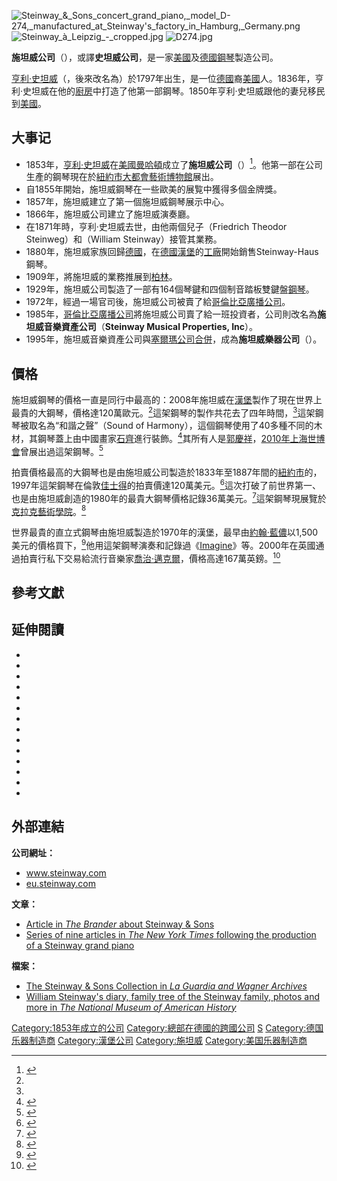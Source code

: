 {{Infobox company
|company_name=施坦威公司
|company_name_en=''Steinway & Sons''
|company_logo=[[File:Steinway_and_Sons_logo.png|250px]]
|company_slogan=
|company_type=[[私人公司|私人公司]]
|genre=
|foundation=1853年
|founder=[[亨利·史坦威|亨利·史坦威]]
|location= {{DEU}}[[漢堡自由漢薩市|漢堡自由漢薩市]]<ref name="Piano Buying Guide 2011, p. 191" /><br />{{Coord|53.5743|9.9241|type:landmark_region:DE|format=dms|display=inline|name=Steinway & Sons, Hamburg, Germany}}<br />{{USA}}[[紐約州|紐約州]][[紐約市|紐約市]]<ref name="Piano Buying Guide 2011, p. 191">{{cite book |first=Larry |last=Fine |title= Acoustic & Digital Piano Buyer – Spring 2011 |url=https://archive.org/details/acousticdigitalp0000fine_s6y0 |location= |publisher=Brookside Press LLC |year=2011 |isbn=978-192914531-7 |page=[https://archive.org/details/acousticdigitalp0000fine_s6y0/page/191 191]}}</ref><br />{{Coord|40.7793|-73.8998|type:landmark_region:US-NY|format=dms|display=inline|name=Steinway & Sons, New York City}}
|locations= 全球200個經銷商共300個展示廳<ref name="Dealers">{{cite web |url=http://www.steinwaymusical.com/images/newsfiles/150875Steinway%20Musical%20Instruments,%20Inc.%2010-K%202011.pdf |title=Steinway Musical Instruments 2011 Annual Report on Form 10-K |date=March 15, 2012 |publisher=Steinway Musical Instruments, Inc. |page=7 |accessdate=March 15, 2012 |archive-date=2013-10-04 |archive-url=https://web.archive.org/web/20131004214114/http://www.steinwaymusical.com/images/newsfiles/150875Steinway%20Musical%20Instruments,%20Inc.%2010-K%202011.pdf |dead-url=no }}</ref>
|origins=
|key_people=
|area_served=[[全球|全球]]
|industry=[[樂器|樂器]]
|products=[[鋼琴|平台式鋼琴]]<ref name="Steinway & Sons, New York City, grand pianos">{{cite web |url=http://www.steinway.com/pianos/steinway/grand |title=Steinway Grand Pianos |publisher=Steinway & Sons – American headquarters |accessdate=July 27, 2011 |archive-date=2021-02-04 |archive-url=https://web.archive.org/web/20210204135253/https://www.steinway.com/pianos/steinway/grand |dead-url=no }}</ref><ref name="Steinway & Sons, Hamburg, grand pianos">{{cite web |url=http://www.steinway.de/pianos/steinway/grand |title=Steinway Flügel |publisher=Steinway & Sons – German headquarters |language=de |trans_title=Steinway Grand Pianos |accessdate=July 27, 2011 |archive-date=2014-10-28 |archive-url=https://web.archive.org/web/20141028121012/http://steinway.de/pianos/steinway/grand |dead-url=yes }}</ref><br />[[鋼琴|直立式鋼琴]]<ref name="Steinway & Sons, New York City, upright pianos">{{cite web |url=http://www.steinway.com/pianos/steinway/upright |title=Steinway Upright Pianos |publisher=Steinway & Sons – American headquarters |accessdate=July 27, 2011 |archive-date=2021-02-05 |archive-url=https://web.archive.org/web/20210205112001/https://www.steinway.com/pianos/steinway/upright |dead-url=no }}</ref><ref name="Steinway & Sons, Hamburg, upright pianos">{{cite web |url=http://www.steinway.de/pianos/steinway/upright |title=Steinway Klaviere |language=de |trans_title=Steinway Upright Pianos |publisher=Steinway & Sons – German headquarters |accessdate=July 27, 2011 |archive-date=2014-10-28 |archive-url=https://web.archive.org/web/20141028121218/http://steinway.de/pianos/steinway/upright |dead-url=yes }}</ref>
|revenue=
|operating_income=
|net_income=
|num_employees=
|parent={{link-en|施坦威樂器公司|Steinway Musical Instruments}}<ref name="Subsidiary">{{cite book |first=Edwin M. |last=Good |title=Giraffes, black dragons, and other pianos: a technological history from Cristofori to the modern concert grand |location= |publisher=Stanford University Press |year=2002 |isbn=978-0-8047-4549-9 |page=303}}</ref>
|services=施坦威鋼琴修復
|subsid=
|owner=
|homepage=[http://www.steinway.com/ www.steinway.com] [http://eu.steinway.com/ eu.steinway.com]
|footnotes=
}}
[[File:Steinway_&_Sons_concert_grand_piano,_model_D-274,_manufactured_at_Steinway's_factory_in_Hamburg,_Germany.png|thumb]]
[[File:Steinway_à_Leipzig_-_cropped.jpg|thumb]]
[[File:D274.jpg|thumb]]

'''施坦威公司'''（{{lang-de|'''Steinway & Sons'''}}），或譯'''史坦威公司'''，是一家[[美國|美國]]及[[德國|德國]][[鋼琴|鋼琴]]製造公司。

[[亨利·史坦威|亨利·史坦威]]（{{lang|en|Heinrich Engelhard Steinweg}}，後來改名為{{lang|en|Henry E. Steinway}}）於1797年出生，是一位[[德國|德國]]裔[[美國|美國]]人。1836年，亨利·史坦威在他的[[廚房|廚房]]中打造了他第一部鋼琴。1850年亨利·史坦威跟他的妻兒移民到[[美國|美國]]。

==大事记==
* 1853年，[[亨利·史坦威|亨利·史坦威]]在[[美國|美國]][[曼哈頓|曼哈頓]]成立了'''施坦威公司'''（{{lang|en|'''Steinway & Sons'''}}）<ref>{{Cite web |url=http://www.steinway.com/steinway/ |title=Steinway & Sons - Steinway Pianos |accessdate=2010-01-19 |archive-date=2010-01-03 |archive-url=https://web.archive.org/web/20100103193229/http://steinway.com/steinway/ |dead-url=yes }}</ref>。他第一部在公司生產的鋼琴現在於[[紐約市|紐約市]][[大都會藝術博物館|大都會藝術博物館]]展出。
* 自1855年開始，施坦威鋼琴在一些歐美的展覧中獲得多個金牌獎。
* 1857年，施坦威建立了第一個施坦威鋼琴展示中心。
* 1866年，施坦威公司建立了施坦威演奏廳。
* 在1871年時，亨利·史坦威去世，由他兩個兒子{{link-en|弗里德里希·西奧多·史坦威|Friedrich Theodor Steinweg}}（Friedrich Theodor Steinweg）和{{link-en|威廉·史坦威|William Steinway}}（William Steinway）接管其業務。
* 1880年，施坦威家族回歸[[德國|德國]]，在[[德國|德國]][[漢堡|漢堡]]的[[工廠|工廠]]開始銷售Steinway-Haus鋼琴。
* 1909年，將施坦威的業務推展到[[柏林|柏林]]。
* 1929年，施坦威公司製造了一部有164個琴鍵和四個制音踏板雙鍵盤[[鋼琴|鋼琴]]。
* 1972年，經過一場官司後，施坦威公司被賣了給[[哥倫比亞廣播公司|哥倫比亞廣播公司]]。
* 1985年，[[哥倫比亞廣播公司|哥倫比亞廣播公司]]將施坦威公司賣了給一班投資者，公司則改名為'''施坦威音樂資產公司'''（'''Steinway Musical Properties, Inc'''）。
* 1995年，施坦威音樂資產公司與[[塞爾瑪公司|塞爾瑪公司]][[并购|合併]]，成為'''施坦威樂器公司'''（{{lang|en|'''Steinway Musical Instruments'''}}）。

==價格==
施坦威鋼琴的價格一直是同行中最高的：2008年施坦威在[[漢堡|漢堡]]製作了現在世界上最貴的大鋼琴，價格達120萬歐元。<ref name="Steinway & Sons unveils most expensive piano" />這架鋼琴的製作共花去了四年時間，<ref name="Steinway grand piano: Sound of Harmony" />這架鋼琴被取名為“和諧之聲”（Sound of Harmony），這個鋼琴使用了40多種不同的木材，其鋼琴蓋上由中國畫家[[石齊|石齊]]進行裝飾。<ref name="Steinway & Sons unveils most expensive piano">{{cite web |url=http://www.topnews.in/steinway-sons-unveils-most-expensive-piano-284306 |title=Steinway & Sons unveils most expensive piano |author=Mohit Joshi |date=May 11, 2008 |work=Topnews |publisher=Manas Informatics Pvt. Ltd. |accessdate=August 29, 2011 |archive-date=2019-10-15 |archive-url=https://web.archive.org/web/20191015134102/https://www.topnews.in/steinway-sons-unveils-most-expensive-piano-284306 |dead-url=no }}</ref>其所有人是[[郭慶祥|郭慶祥]]，[[中國2010年上海世界博覽會|2010年上海世博會]]曾展出過這架鋼琴。<ref name="Steinway grand piano: Sound of Harmony">{{cite web |url=http://www.shme.com/today/2008/november.htm |title=November: 'Art' piano is Expo musical key |publisher=Shme – Today's Shanghai |accessdate=August 29, 2011 |archive-url=https://web.archive.org/web/20150501210834/http://www.shme.com/today/2008/november.htm |archive-date=2015-05-01 |dead-url=yes }}</ref>

拍賣價格最高的大鋼琴也是由施坦威公司製造於1833年至1887年間的[[紐約市|紐約市]]的，1997年這架鋼琴在倫敦[[佳士得|佳士得]]的拍賣價達120萬美元。<ref>{{cite web |url=http://www.steinway.com/steinway/legendary_collection.shtml |title=Alma-Tadema |publisher=Steinway & Sons |accessdate=January 13, 2009 |deadurl=yes |archiveurl=https://web.archive.org/web/20090125205142/http://steinway.com/steinway/legendary_collection.shtml |archivedate=2009年1月25日 }}</ref>這次打破了前世界第一、也是由施坦威創造的1980年的最貴大鋼琴價格記錄36萬美元。<ref>{{cite book |first=Ronald V. |last=Ratcliffe |title=Steinway |location=San Francisco |publisher=Chronicle Books |year=2002 |isbn=978-0-8118-3389-9 |page=158}}</ref>這架鋼琴現展覽於[[克拉克藝術學院|克拉克藝術學院]]。<ref name="Clark Art Institute">{{cite web |url=http://www.clarkart.edu/Collection/10373 |title=Designed by Sir Lawrence Alma-Tadema – Model D Pianoforte and Stools |publisher=Clark Art Institute |accessdate=February 6, 2015 |archive-date=2017-01-16 |archive-url=https://web.archive.org/web/20170116150239/http://www.clarkart.edu/Collection/10373 |dead-url=yes }}</ref>

世界最貴的直立式鋼琴由施坦威製造於1970年的漢堡，最早由[[約翰·藍儂|約翰·藍儂]]以1,500美元的價格買下，<ref>{{cite web |url=http://www.forbes.com/2000/10/03/1003imagine.html |title=Two Million Dollars For A Piano...Imagine That |publisher=Forbes |accessdate=May 26, 2009 |archive-date=2019-11-09 |archive-url=https://web.archive.org/web/20191109161124/https://www.forbes.com/2000/10/03/1003imagine.html |dead-url=no }}</ref>他用這架鋼琴演奏和記錄過《[[Imagine_(歌曲)|Imagine]]》等。2000年在英國通過拍賣行私下交易給流行音樂家[[乔治·迈克尔|喬治·邁克爾]]，價格高達167萬英鎊。<ref>{{cite web |url=http://news.bbc.co.uk/2/hi/entertainment/974485.stm |title=George Michael buys Lennon's piano |publisher=BBC News |accessdate=January 13, 2009 |archive-date=2012-09-05 |archive-url=https://web.archive.org/web/20120905052129/http://news.bbc.co.uk/2/hi/entertainment/974485.stm |dead-url=no }}</ref>

== 參考文獻 ==
{{reflist}}

==延伸閱讀==
{{refbegin|2}}
* {{cite book |first=James |last=Barron |title=Piano: The Making of a Steinway Concert Grand |location=New York |publisher=Holt |year=2006 |isbn=978-0-8050-7878-7}}
* {{cite book |first=Miles |last=Chapin |title=88 keys: The making of a Steinway piano |url=https://archive.org/details/88keysmakingofst00chap |location=New York |publisher= Potter |year=1997 |isbn=978-0-517-70356-4}}
* {{cite book |first=Cyril |last=Ehrlich |title=The Piano: A History |url=https://archive.org/details/pianohistory0000ehrl |location=Oxford, United Kingdom |publisher=Oxford University Press |year=1990 |isbn=978-0-19-816171-4}}
* {{cite book |first=Larry |last=Fine |title=2007–2008 Annual Supplement to The Piano Book |url=https://archive.org/details/20072008annualsu0000fine |location=Jamaica Plain, Massachusetts |publisher=Brookside Press |year=2007 |isbn=978-1-929145-21-8 |pages=[https://archive.org/details/20072008annualsu0000fine/page/13 13]–14, 96–100, 184–187}}
* {{cite book |first=Larry |last=Fine |title=The Piano Book: Buying & Owning a New or Used Piano |url=https://archive.org/details/annualsupplement0000fine |edition=4th revised |location=Jamaica Plain, Massachusetts |publisher=Brookside Press |isbn=978-1-929145-01-0 |year=2001}}
* {{cite book |first=Donald W. |last=Fostle |title=The Steinway Saga: An American Dynasty |location=New York |publisher=Scribner |year=1995 |isbn=978-0-684-19318-2}}
* {{cite book |first=Nicholas J. |last=Giordano, Sr. |title=Physics of the Piano |location=Oxford, United Kingdom |publisher=Oxford University Press |year=2010 |isbn=978-0-19-954602-2}}
* {{cite book |first=Susan |last=Goldenberg |title=Steinway: From glory to controversy; the family, the business, the piano |location=Oakville, Ontario |publisher=Mosaic Press |year=1996 |isbn=978-0-88962-607-2}}
* {{cite journal |first=Cynthia Adams |last=Hoover |chapter=The Steinways and Their Pianos in the Nineteenth Century |title=Journal of the American Musical Instrument Society |volume= 7 |location=Shreveport, Louisiana |publisher=American Musical Instrument Society |year=1981 |issn=0362-3300 |pages=47–89}}
* {{cite book |first1=Roy F. |last1=Kehl |first2=David R. |last2=Kirkland |title=The Official Guide to Steinway Pianos |location=Montclair, New Jersey |publisher=Amadeus Press |year=2011 |isbn=978-1-57467-198-8}}
* {{cite book |first=Richard K. |last=Lieberman |title=Steinway & Sons |url=https://archive.org/details/steinwaysons00lieb |location=New Haven, Connecticut |publisher=Yale University Press |year=1995 |isbn=978-0-300-06364-6}}
* {{cite book |first=Max |last=Matthias |title=Steinway Service Manual: Guide to the care and maintenance of a Steinway |edition=3rd |location=Bergkirchen, Germany |publisher=PPV-Medien/Bochinsky |year=2006 |isbn=978-3-923639-15-1}}
* {{cite book |first=Ronald V. |last=Ratcliffe |title=Steinway |location=San Francisco |publisher=Chronicle Books |year=2002 |isbn=978-0-8118-3389-9}}
* {{cite book |first=Theodore E. |last=Steinway |title=People and Pianos: A Pictorial History of Steinway & Sons |url=https://archive.org/details/peoplepianospict00stei |edition=3rd |location=Pompton Plains, New Jersey |publisher=Amadeus Press |year=2005 |isbn=978-1-57467-112-4}}
{{refend}}

== 外部連結 ==
{{Sister project links |wikt=no |commons=Category:Steinway & Sons |b=no |n=no |q=Henry E. Steinway |s=Special:Search/Steinway |v=no |voy=Special:Search/Steinway |species=no |d=Special:Search/Steinway}}
'''公司網址：'''
* [http://www.steinway.com/ www.steinway.com]{{Wayback|url=http://www.steinway.com/ |date=20110505161407 }}
* [http://eu.steinway.com/ eu.steinway.com]{{Wayback|url=http://eu.steinway.com/ |date=20150130041110 }}
'''文章：'''
* [https://web.archive.org/web/20160412093052/http://www.thebrander.com/article.php?o=1255 Article in ''The Brander'' about Steinway & Sons]
* [http://www.nytimes.com/ref/nyregion/PIANO_INDEX.html Series of nine articles in ''The New York Times'' following the production of a Steinway grand piano]{{Wayback|url=http://www.nytimes.com/ref/nyregion/PIANO_INDEX.html |date=20080407032625 }}
'''檔案：'''
* [http://www.laguardiawagnerarchive.lagcc.cuny.edu/COLLECTIONS.aspx?ViwType=1&ColID=4 The Steinway & Sons Collection in ''La Guardia and Wagner Archives''] {{Wayback|url=http://www.laguardiawagnerarchive.lagcc.cuny.edu/COLLECTIONS.aspx?ViwType=1&ColID=4 |date=20200622182617 }}
* [http://americanhistory.si.edu/steinwaydiary William Steinway's diary, family tree of the Steinway family, photos and more in ''The National Museum of American History'']{{Wayback|url=http://americanhistory.si.edu/steinwaydiary |date=20101123153730 }}

[[Category:1853年成立的公司|Category:1853年成立的公司]]
[[Category:總部在德國的跨國公司|Category:總部在德國的跨國公司]]
[[Category:鋼琴製造公司|S]]
[[Category:德国乐器制造商|Category:德国乐器制造商]]
[[Category:漢堡公司|Category:漢堡公司]]
[[Category:施坦威|Category:施坦威]]
[[Category:美国乐器制造商|Category:美国乐器制造商]]